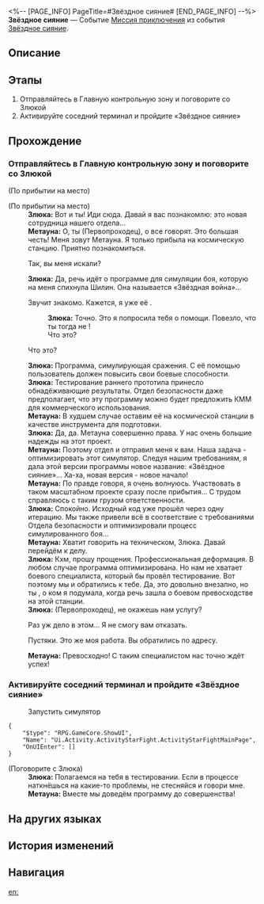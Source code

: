 <%-- [PAGE_INFO]
PageTitle=#Звёздное сияние#
[END_PAGE_INFO] --%>
{{Дополнить|Диалоги.}}
{{Миссия Инфобокс
|id              = 8023201
|Название        = 
|Изображение     = Миссия Звёздное сияние.png
|Тип             = Миссия приключения
|Событие         = Звёздное сияние
|Глава           = 
|Условия         = Достигните [[Уровень Освоения|Уровня Освоения]] 21
|Персонажи       = Злюка; Метауна; Первопроходец
|СтартЛокация    = [[Космическая станция «Герта»]] — [[Главная контрольная зона]]
|Мир             = Космическая станция «Герта»
|Предыдущая      = 
|Следующая       = 
|Награды         = Кредиты*5 000
}}
'''Звёздное сияние''' — Событие [[Миссия приключения]] из события [[Звёздное сияние]].

==Описание==
{{Описание|<!--официальное описание из Перекрёстка судеб-->}}

==Этапы==
# Отправляйтесь в Главную контрольную зону и поговорите со Злюкой
# Активируйте соседний терминал и пройдите «Звёздное сияние»

==Прохождение==
{{Дополнить}}
===Отправляйтесь в Главную контрольную зону и поговорите со Злюкой===
{{Описание миссии|тип=Миссия приключения|локация=Главная контрольная зона|Злюка, исследовательница с космической станции, обратилась к вам вместе со своей напарницей. Кажется, её исследование зашло в тупик.<br />И почему все исследователи обращаются именно к вам...}}
{{Диалог Начало}}
;(По прибытии на место)

;(По прибытии на место)
:'''Злюка:''' Вот и ты! Иди сюда. Давай я вас познакомлю: это новая сотрудница нашего отдела...
:'''Метауна:''' О, ты (Первопроходец), о {{MC|ж=которой|м=котором}} все говорят. Это большая честь! Меня зовут Метауна. Я только прибыла на космическую станцию. Приятно познакомиться.
:{{Диалог|Стрелка}} Так, вы меня искали?
:'''Злюка:''' Да, речь идёт о программе для симуляции боя, которую на меня спихнула Шилин. Она называется «Звёздная война»...
:{{Диалог|Стрелка}} Звучит знакомо. Кажется, я уже её {{MC|ж=тестировала|м=тестировал}}.
::'''Злюка:''' Точно. Это я попросила тебя о помощи. Повезло, что ты тогда не {{MC|ж=отказала|м=отказал}}!
::Что это?
:{{Диалог|Стрелка}} Что это?
:'''Злюка:''' Программа, симулирующая сражения. С её помощью пользователь должен повысить свои боевые способности.
:'''Злюка:''' Тестирование раннего прототипа принесло обнадёживающие результаты. Отдел безопасности даже предполагает, что эту программу можно будет предложить КММ для коммерческого использования.
:'''Метауна:''' В худшем случае оставим её на космической станции в качестве инструмента для подготовки.
:'''Злюка:''' Да, да. Метауна совершенно права. У нас очень большие надежды на этот проект.
:'''Метауна:''' Поэтому отдел и отправил меня к вам. Наша задача - оптимизировать этот симулятор. Следуя нашим требованиям, я дала этой версии программы новое название: «Звёздное сияние»... Ха-ха, новая версия - новое начало!
:'''Метауна:''' По правде говоря, я очень волнуюсь. Участвовать в таком масштабном проекте сразу после прибытия... С трудом справляюсь с таким грузом ответственности.
:'''Злюка:''' Спокойно. Исходный код уже прошёл через одну итерацию. Мы также привели всё в соответствие с требованиями Отдела безопасности и оптимизировали процесс симулированного боя...
:'''Метауна:''' Хватит говорить на техническом, Злюка. Давай перейдём к делу.
:'''Злюка:''' Кхм, прошу прощения. Профессиональная деформация. В любом случае программа оптимизирована. Но нам не хватает боевого специалиста, который бы провёл тестирование. Вот поэтому мы и обратились к тебе. Да, это довольно внезапно, но ты {{MC|ж=первая|м=первый}}, о ком я подумала, когда речь зашла о боевом превосходстве на этой станции.
:'''Злюка:''' (Первопроходец), не окажешь нам услугу?
:{{Диалог|Стрелка}} Раз уж дело в этом... Я не смогу вам отказать.
:{{Диалог|Стрелка}} Пустяки. Это же моя работа. Вы обратились по адресу.
:'''Метауна:''' Превосходно! С таким специалистом нас точно ждёт успех!
:{{tx}}
{{Диалог Конец}}

===Активируйте соседний терминал и пройдите «Звёздное сияние»===
{{Описание миссии|тип=Миссия приключения|локация=Главная контрольная зона|У Злюки и Метауны проблемы с данными тестирования, и после неоднократных просьб вы решаете помочь им.<br />Вы мало что понимаете в научных исследованиях, но вот в физических упражнениях вы настоящий профессионал.}}
{{Диалог Начало}}

:{{Диалог|Бойцовский клуб}} Запустить симулятор
<pre>{
	"$type": "RPG.GameCore.ShowUI",
	"Name": "Ui.Activity.ActivityStarFight.ActivityStarFightMainPage",
	"OnUIEnter": []
}</pre>

;(Поговорите с Злюка)
:'''Злюка:''' Полагаемся на тебя в тестировании. Если в процессе наткнёшься на какие-то проблемы, не стесняйся и говори мне.
:'''Метауна:''' Вместе мы доведём программу до совершенства!
{{Диалог Конец}}

==На других языках==
{{На других языках
|en   = Stellar Shimmer
|zhs  = 星芒烁变
|zht  = 星芒爍變
|ja   = スターライト・フラッシュ
|ko   = 반짝이는 스타라이트
|es   = Centelleo estelar
|fr   = Éclat stellaire
|ru   = Звёздное сияние
|th   = เปลวแสงประกายดาว
|vi   = Ánh Sao Lấp Lánh
|de   = Stellarer Schimmer
|id   = Gemerlap Cahaya Bintang
|pt   = Brilho Estelar
}}

==История изменений==
{{История изменений|3.5}}

==Навигация==
{{Миссия приключения Навбокс|Глава }}

[[en:]]
